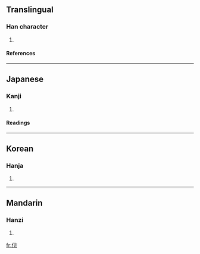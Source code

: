 {{see|俔}}

==Translingual==
===Han character===
{{Han char|rn=9|rad=人|as=04|sn=6|four=|canj=人月竹山 (OBHU), X人月竹山 (XOBHU)}}
# {{defn|Han}}
====References====
{{Han ref|kx=0096.121|hdz=10122.011|uh=4F23|ud=20259}}
----
==Japanese==
===Kanji===
{{ja-kanji|grade=|rs=人04}}
# {{defn|Japanese}}
====Readings====
{{ja-readings|on=[[けん]] (ken)|kun=[[うかがう]] (ukagau)}}
----
==Korean==
===Hanja===
{{ko-hanja|hangeul=현|rv=hyeon|mr=hyŏn}}
# {{defn|Korean}}
----
==Mandarin==
===Hanzi===
{{cmn-hanzi|tra=俔|pin=[[xiàn]] ([[xian4]])|wg=hsien<sup>4</sup>}}
# {{defn|Mandarin}}

[[fr:伣]]